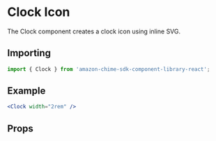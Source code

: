 

<Meta of={ClockStories} />

# Clock Icon

The Clock component creates a clock icon using inline SVG.

## Importing

```javascript
import { Clock } from 'amazon-chime-sdk-component-library-react';
```

## Example

<ThemeProvider theme={lightTheme}>
  <GlobalStyles />
  <Canvas>
    <Clock width="2rem" />
  </Canvas>
</ThemeProvider>

```jsx
<Clock width="2rem" />
```

## Props

<ArgTypes of={Clock} />
